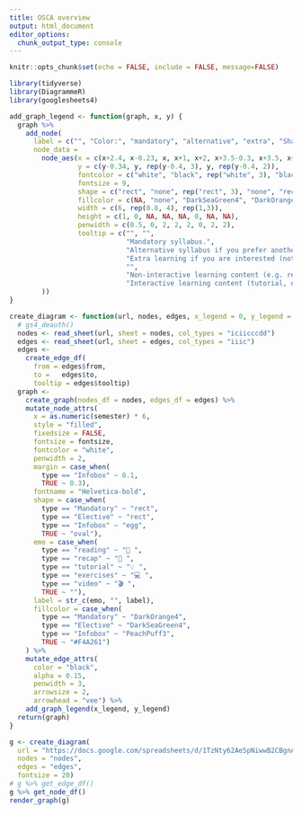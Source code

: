 ```yaml
---
title: OSCA overview
output: html_document
editor_options: 
  chunk_output_type: console
---
```


```r
knitr::opts_chunk$set(echo = FALSE, include = FALSE, message=FALSE)
```

```r
library(tidyverse)
library(DiagrammeR)
library(googlesheets4)
```


```r
add_graph_legend <- function(graph, x, y) {
  graph %>%
    add_node(
      label = c("", "Color:", "mandatory", "alternative", "extra", "Shape:", "non-interactive", "interactive"),
      node_data =
        node_aes(x = c(x+2.4, x-0.23, x, x+1, x+2, x+3.5-0.3, x+3.5, x+4.75),
                 y = c(y-0.34, y, rep(y-0.4, 3), y, rep(y-0.4, 2)),
                 fontcolor = c("white", "black", rep("white", 3), "black", "white", "white"),
                 fontsize = 9,
                 shape = c("rect", "none", rep("rect", 3), "none", "rect", "egg"),
                 fillcolor = c(NA, "none", "DarkSeaGreen4", "DarkOrange4", "PeachPuff3", "none", rep("Grey40", 2)),
                 width = c(6, rep(0.8, 4), rep(1,3)),
                 height = c(1, 0, NA, NA, NA, 0, NA, NA),
                 penwidth = c(0.5, 0, 2, 2, 2, 0, 2, 2),
                 tooltip = c("", "",
                             "Mandatory syllabus.",
                             "Alternative syllabus if you prefer another learning style.",
                             "Extra learning if you are interested (not part of syllabus).",
                             "",
                             "Non-interactive learning content (e.g. reading).",
                             "Interactive learning content (tutorial, exercises etc.).")
        ))
}

create_diagram <- function(url, nodes, edges, x_legend = 0, y_legend = 0, fontsize = 12) {
  # gs4_deauth()
  nodes <- read_sheet(url, sheet = nodes, col_types = "iciicccdd")
  edges <- read_sheet(url, sheet = edges, col_types = "iiic")
  edges <-
    create_edge_df(
      from = edges$from,
      to =   edges$to,
      tooltip = edges$tooltip)
  graph <-
    create_graph(nodes_df = nodes, edges_df = edges) %>%
    mutate_node_attrs(
      x = as.numeric(semester) * 6,
      style = "filled",
      fixedsize = FALSE,
      fontsize = fontsize,
      fontcolor = "white",
      penwidth = 2,
      margin = case_when(
        type == "Infobox" ~ 0.1,
        TRUE ~ 0.3),
      fontname = "Helvetica-bold",
      shape = case_when(
        type == "Mandatory" ~ "rect",
        type == "Elective" ~ "rect",
        type == "Infobox" ~ "egg",
        TRUE ~ "oval"),
      emo = case_when(
        type == "reading" ~ "📖 ",
        type == "recap" ~ "📖 ",
        type == "tutorial" ~ "💡 ",
        type == "exercises" ~ "💻 ",
        type == "video" ~ "🎬 ",
        TRUE ~ ""),
      label = str_c(emo, "", label),
      fillcolor = case_when(
        type == "Mandatory" ~ "DarkOrange4",
        type == "Elective" ~ "DarkSeaGreen4",
        type == "Infobox" ~ "PeachPuff3",
        TRUE ~ "#F4A261")
    ) %>%
    mutate_edge_attrs(
      color = "black",
      alpha = 0.15,
      penwidth = 3,
      arrowsize = 2,
      arrowhead = "vee") %>%
    add_graph_legend(x_legend, y_legend)
  return(graph)
}
```

```r
g <- create_diagram(
  url = "https://docs.google.com/spreadsheets/d/1TzNty62Ae5pNiwwB2CBgnAgeFyuODGK1gxc794GPoSg/edit?usp=sharing",
  nodes = "nodes",
  edges = "edges",
  fontsize = 20)
# g %>% get_edge_df()
g %>% get_node_df()
render_graph(g)
```


